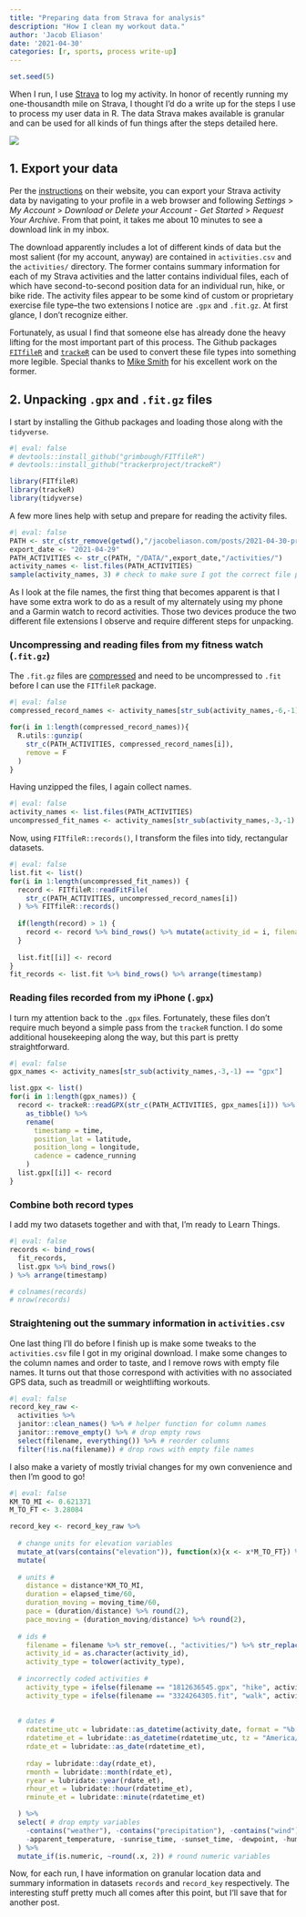 ```yaml
---
title: "Preparing data from Strava for analysis"
description: "How I clean my workout data."
author: 'Jacob Eliason' 
date: '2021-04-30'
categories: [r, sports, process write-up]
---
```


```r
set.seed(5)
```

When I run, I use [Strava](https://www.strava.com/) to log my activity. In honor of recently running my one-thousandth mile on Strava, I thought I'd do a write up for the steps I use to process my user data in R. The data Strava makes available is granular and can be used for all kinds of fun things after the steps detailed here.

![](2021-04-30-processing-strava-data-nyc.png)

## 1. Export your data {#s1}

Per the [instructions](https://support.strava.com/hc/en-us/articles/216918437-Exporting-your-Data-and-Bulk-Export) on their website, you can export your Strava activity data by navigating to your profile in a web browser and following *Settings* \> *My Account* \> *Download or Delete your Account - Get Started* \> *Request Your Archive*. From that point, it takes me about 10 minutes to see a download link in my inbox.

The download apparently includes a lot of different kinds of data but the most salient (for my account, anyway) are contained in `activities.csv` and the `activities/` directory. The former contains summary information for each of my Strava activities and the latter contains individual files, each of which have second-to-second position data for an individual run, hike, or bike ride. The activity files appear to be some kind of custom or proprietary exercise file type--the two extensions I notice are `.gpx` and `.fit.gz`. At first glance, I don't recognize either.

Fortunately, as usual I find that someone else has already done the heavy lifting for the most important part of this process. The Github packages [`FITfileR`](https://github.com/grimbough/FITfileR) and [`trackeR`](https://github.com/trackerproject/trackeR) can be used to convert these file types into something more legible. Special thanks to [Mike Smith](https://github.com/grimbough) for his excellent work on the former.

## 2. Unpacking `.gpx` and `.fit.gz` files {#s2}

I start by installing the Github packages and loading those along with the `tidyverse`.

```r
#| eval: false
# devtools::install_github("grimbough/FITfileR")
# devtools::install_github("trackerproject/trackeR")

library(FITfileR)
library(trackeR)
library(tidyverse)
```

A few more lines help with setup and prepare for reading the activity files.

```r
#| eval: false
PATH <- str_c(str_remove(getwd(),"/jacobeliason.com/posts/2021-04-30-processing-data-from-strava"),"/personal-projects/strava")
export_date <- "2021-04-29"
PATH_ACTIVITIES <- str_c(PATH, "/DATA/",export_date,"/activities/")
activity_names <- list.files(PATH_ACTIVITIES)
sample(activity_names, 3) # check to make sure I got the correct file path
```

As I look at the file names, the first thing that becomes apparent is that I have some extra work to do as a result of my alternately using my phone and a Garmin watch to record activities. Those two devices produce the two different file extensions I observe and require different steps for unpacking.

### Uncompressing and reading files from my fitness watch (`.fit.gz`) {#s2-read-fit}

The `.fit.gz` files are [compressed](https://en.wikipedia.org/wiki/Gzip) and need to be uncompressed to `.fit` before I can use the `FITfileR` package.

```r
#| eval: false
compressed_record_names <- activity_names[str_sub(activity_names,-6,-1) == "fit.gz"]

for(i in 1:length(compressed_record_names)){
  R.utils::gunzip(
    str_c(PATH_ACTIVITIES, compressed_record_names[i]),
    remove = F
  )
}
```

Having unzipped the files, I again collect names.

```r
#| eval: false
activity_names <- list.files(PATH_ACTIVITIES)
uncompressed_fit_names <- activity_names[str_sub(activity_names,-3,-1) == "fit"] # want exact match to .fit only, no .fit.gz
```

Now, using `FITfileR::records()`, I transform the files into tidy, rectangular datasets.

```r
#| eval: false
list.fit <- list()
for(i in 1:length(uncompressed_fit_names)) {
  record <- FITfileR::readFitFile(
    str_c(PATH_ACTIVITIES, uncompressed_record_names[i])
  ) %>% FITfileR::records()
  
  if(length(record) > 1) {
    record <- record %>% bind_rows() %>% mutate(activity_id = i, filename = uncompressed_fit_names[i])
  }
  
  list.fit[[i]] <- record
}
fit_records <- list.fit %>% bind_rows() %>% arrange(timestamp)
```

### Reading files recorded from my iPhone (`.gpx`) {#s2-read-gpx}

I turn my attention back to the `.gpx` files. Fortunately, these files don't require much beyond a simple pass from the `trackeR` function. I do some additional housekeeping along the way, but this part is pretty straightforward.

```r
#| eval: false
gpx_names <- activity_names[str_sub(activity_names,-3,-1) == "gpx"]

list.gpx <- list()
for(i in 1:length(gpx_names)) {
  record <- trackeR::readGPX(str_c(PATH_ACTIVITIES, gpx_names[i])) %>% 
    as_tibble() %>% 
    rename(
      timestamp = time, 
      position_lat = latitude, 
      position_long = longitude, 
      cadence = cadence_running
    )
  list.gpx[[i]] <- record
}
```

### Combine both record types {#s2-combine}

I add my two datasets together and with that, I'm ready to Learn Things.

```r
#| eval: false
records <- bind_rows(
  fit_records,
  list.gpx %>% bind_rows()
) %>% arrange(timestamp)

# colnames(records)
# nrow(records)
```

### Straightening out the summary information in `activities.csv` {#s2-summary}

One last thing I'll do before I finish up is make some tweaks to the `activities.csv` file I got in my original download. I make some changes to the column names and order to taste, and I remove rows with empty file names. It turns out that those correspond with activities with no associated GPS data, such as treadmill or weightlifting workouts.

```r
#| eval: false
record_key_raw <- 
  activities %>% 
  janitor::clean_names() %>% # helper function for column names
  janitor::remove_empty() %>% # drop empty rows
  select(filename, everything()) %>% # reorder columns
  filter(!is.na(filename)) # drop rows with empty file names
```

I also make a variety of mostly trivial changes for my own convenience and then I'm good to go!

```r
#| eval: false
KM_TO_MI <- 0.621371
M_TO_FT <- 3.28084

record_key <- record_key_raw %>% 
  
  # change units for elevation variables
  mutate_at(vars(contains("elevation")), function(x){x <- x*M_TO_FT}) %>% 
  mutate(
    
  # units #
    distance = distance*KM_TO_MI,
    duration = elapsed_time/60,
    duration_moving = moving_time/60,
    pace = (duration/distance) %>% round(2),
    pace_moving = (duration_moving/distance) %>% round(2),
    
  # ids #
    filename = filename %>% str_remove(., "activities/") %>% str_replace(., "fit.gz", "fit"),
    activity_id = as.character(activity_id),
    activity_type = tolower(activity_type),
    
  # incorrectly coded activities #
    activity_type = ifelse(filename == "1812636545.gpx", "hike", activity_type), 
    activity_type = ifelse(filename == "3324264305.fit", "walk", activity_type), 
    
    
  # dates #
    rdatetime_utc = lubridate::as_datetime(activity_date, format = "%b %d, %Y, %I:%M:%S %p", tz = "UTC"),
    rdatetime_et = lubridate::as_datetime(rdatetime_utc, tz = "America/New_York"),
    rdate_et = lubridate::as_date(rdatetime_et), 
    
    rday = lubridate::day(rdate_et),
    rmonth = lubridate::month(rdate_et),
    ryear = lubridate::year(rdate_et),
    rhour_et = lubridate::hour(rdatetime_et),
    rminute_et = lubridate::minute(rdatetime_et)

  ) %>% 
  select( # drop empty variables
    -contains("weather"), -contains("precipitation"), -contains("wind"),
    -apparent_temperature, -sunrise_time, -sunset_time, -dewpoint, -humidity, -cloud_cover, -uv_index
  ) %>% 
  mutate_if(is.numeric, ~round(.x, 2)) # round numeric variables
```

Now, for each run, I have information on granular location data and summary information in datasets `records` and `record_key` respectively. The interesting stuff pretty much all comes after this point, but I'll save that for another post.

